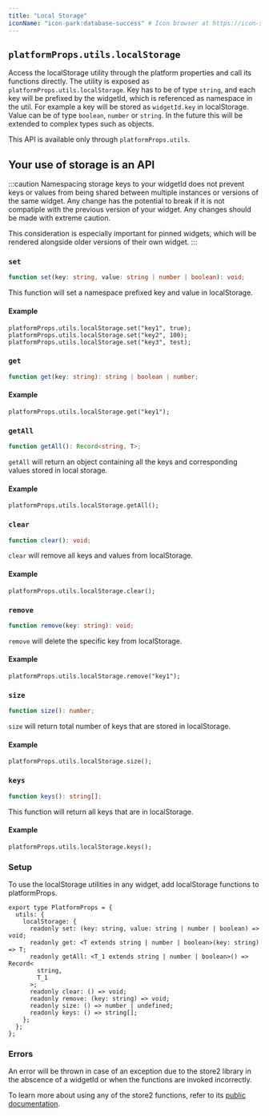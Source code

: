 ```yaml
---
title: "Local Storage"
iconName: "icon-park:database-success" # Icon browser at https://icon-sets.iconify.design/
---
```


## `platformProps.utils.localStorage`

Access the localStorage utility through the platform properties and call its functions directly. The utility is exposed as `platformProps.utils.localStorage`.
Key has to be of type `string`, and each key will be prefixed by the widgetId, which is referenced as namespace in the util. For example a key will be stored as `widgetId.key` in localStorage.
Value can be of type `boolean`, `number` or `string`. In the future this will be extended to complex types such as objects.

This API is available only through `platformProps.utils`.

## Your use of storage is an API

:::caution
Namespacing storage keys to your widgetId does not prevent keys or values from being shared between multiple instances or versions of the same widget. Any change has the potential to break if it is not compatiple with the previous version of your widget. Any changes should be made with extreme caution.

This consideration is especially important for pinned widgets, which will be rendered alongside older versions of their own widget.
:::

### `set`

```ts
function set(key: string, value: string | number | boolean): void;
```

This function will set a namespace prefixed key and value in localStorage.

#### Example

```tsx
platformProps.utils.localStorage.set("key1", true);
platformProps.utils.localStorage.set("key2", 100);
platformProps.utils.localStorage.set("key3", test);
```

### `get`

```ts
function get(key: string): string | boolean | number;
```

#### Example

```tsx
platformProps.utils.localStorage.get("key1");
```

### `getAll`

```ts
function getAll(): Record<string, T>;
```

`getAll` will return an object containing all the keys and corresponding values stored in local storage.

#### Example

```tsx
platformProps.utils.localStorage.getAll();
```

### `clear`

```ts
function clear(): void;
```

`clear` will remove all keys and values from localStorage.

#### Example

```tsx
platformProps.utils.localStorage.clear();
```

### `remove`

```ts
function remove(key: string): void;
```

`remove` will delete the specific key from localStorage.

#### Example

```tsx
platformProps.utils.localStorage.remove("key1");
```

### `size`

```ts
function size(): number;
```

`size` will return total number of keys that are stored in localStorage.

#### Example

```tsx
platformProps.utils.localStorage.size();
```

### `keys`

```ts
function keys(): string[];
```

This function will return all keys that are in localStorage.

#### Example

```tsx
platformProps.utils.localStorage.keys();
```

### Setup

To use the localStorage utilities in any widget, add localStorage functions to platformProps.

```tsx
export type PlatformProps = {
  utils: {
    localStorage: {
      readonly set: (key: string, value: string | number | boolean) => void;
      readonly get: <T extends string | number | boolean>(key: string) => T;
      readonly getAll: <T_1 extends string | number | boolean>() => Record<
        string,
        T_1
      >;
      readonly clear: () => void;
      readonly remove: (key: string) => void;
      readonly size: () => number | undefined;
      readonly keys: () => string[];
    };
  };
};
```

### Errors

An error will be thrown in case of an exception due to the store2 library in the abscence of a widgetId or when the functions are invoked incorrectly.

To learn more about using any of the store2 functions, refer to its [public documentation](https://www.npmjs.com/package/store2).
